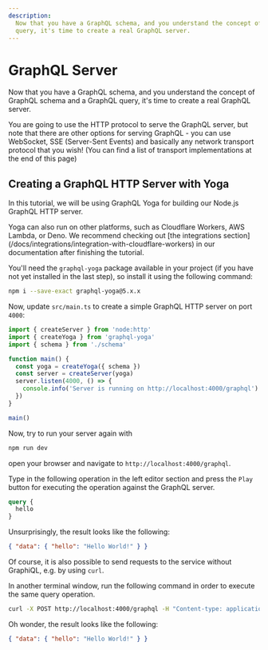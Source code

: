 ```yaml
---
description:
  Now that you have a GraphQL schema, and you understand the concept of GraphQL schema and a GraphQL
  query, it's time to create a real GraphQL server.
---
```



# GraphQL Server

Now that you have a GraphQL schema, and you understand the concept of GraphQL schema and a GraphQL
query, it's time to create a real GraphQL server.

You are going to use the HTTP protocol to serve the GraphQL server, but note that there are other
options for serving GraphQL - you can use WebSocket, SSE (Server-Sent Events) and basically any
network transport protocol that you wish! (You can find a list of transport implementations at the
end of this page)

## Creating a GraphQL HTTP Server with Yoga

In this tutorial, we will be using GraphQL Yoga for building our Node.js GraphQL HTTP server.

<Callout>
  Yoga can also run on other platforms, such as Cloudflare Workers, AWS Lambda, or Deno. We
  recommend checking out [the integrations
  section](/docs/integrations/integration-with-cloudflare-workers) in our documentation after
  finishing the tutorial.
</Callout>

You'll need the `graphql-yoga` package available in your project (if you have not yet installed in
the last step), so install it using the following command:

```sh npm2yarn
npm i --save-exact graphql-yoga@5.x.x
```

Now, update `src/main.ts` to create a simple GraphQL HTTP server on port `4000`:

```ts filename="src/main.ts"
import { createServer } from 'node:http'
import { createYoga } from 'graphql-yoga'
import { schema } from './schema'

function main() {
  const yoga = createYoga({ schema })
  const server = createServer(yoga)
  server.listen(4000, () => {
    console.info('Server is running on http://localhost:4000/graphql')
  })
}

main()
```

Now, try to run your server again with

```sh npm2yarn
npm run dev
```

open your browser and navigate to `http://localhost:4000/graphql`.

Type in the following operation in the left editor section and press the `Play` button for executing
the operation against the GraphQL server.

```graphql
query {
  hello
}
```

Unsurprisingly, the result looks like the following:

```json
{ "data": { "hello": "Hello World!" } }
```

Of course, it is also possible to send requests to the service without GraphiQL, e.g. by using
`curl`.

In another terminal window, run the following command in order to execute the same query operation.

```sh
curl -X POST http://localhost:4000/graphql -H "Content-type: application/json" --data-raw '{"query": "query { hello }"}'
```

Oh wonder, the result looks like the following:

```json
{ "data": { "hello": "Hello World!" } }
```
